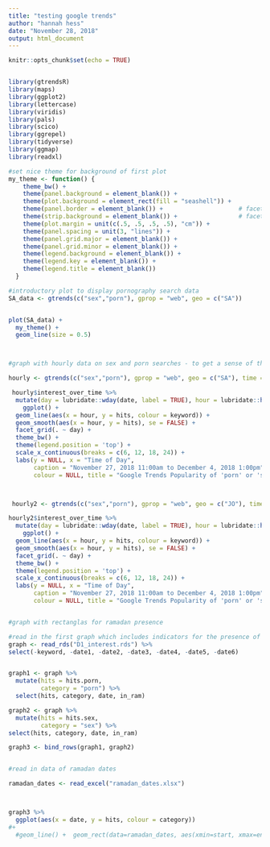 ```yaml
---
title: "testing google trends"
author: "hannah hess"
date: "November 28, 2018"
output: html_document
---
```


```r
knitr::opts_chunk$set(echo = TRUE)


library(gtrendsR)
library(maps)
library(ggplot2)
library(lettercase)
library(viridis)
library(pals)
library(scico)
library(ggrepel)
library(tidyverse)
library(ggmap)
library(readxl)
```




```r

#set nice theme for background of first plot 
my_theme <- function() {
    theme_bw() +
    theme(panel.background = element_blank()) +
    theme(plot.background = element_rect(fill = "seashell")) +
    theme(panel.border = element_blank()) +                     # facet border
    theme(strip.background = element_blank()) +                 # facet title background
    theme(plot.margin = unit(c(.5, .5, .5, .5), "cm")) +
    theme(panel.spacing = unit(3, "lines")) +
    theme(panel.grid.major = element_blank()) +
    theme(panel.grid.minor = element_blank()) +
    theme(legend.background = element_blank()) +
    theme(legend.key = element_blank()) +
    theme(legend.title = element_blank())
  }

```



```r

#introductory plot to display pornography search data 
SA_data <- gtrends(c("sex","porn"), gprop = "web", geo = c("SA"))


plot(SA_data) + 
  my_theme() +
  geom_line(size = 0.5) 



#graph with hourly data on sex and porn searches - to get a sense of the evening hours when most sex/porn searches occur 

hourly <- gtrends(c("sex","porn"), gprop = "web", geo = c("SA"), time = "now 7-d") 

 hourly$interest_over_time %>% 
  mutate(day = lubridate::wday(date, label = TRUE), hour = lubridate::hour(date)) %>% 
    ggplot() +
  geom_line(aes(x = hour, y = hits, colour = keyword)) +
  geom_smooth(aes(x = hour, y = hits), se = FALSE) +
  facet_grid(. ~ day) +
  theme_bw() + 
  theme(legend.position = 'top') +
  scale_x_continuous(breaks = c(6, 12, 18, 24)) +
  labs(y = NULL, x = "Time of Day", 
       caption = "November 27, 2018 11:00am to December 4, 2018 1:00pm",
       colour = NULL, title = "Google Trends Popularity of 'porn' or 'sex' over a Week in Saudi Arabia")



 hourly2 <- gtrends(c("sex","porn"), gprop = "web", geo = c("JO"), time = "now 7-d") 

hourly2$interest_over_time %>% 
  mutate(day = lubridate::wday(date, label = TRUE), hour = lubridate::hour(date)) %>% 
    ggplot() +
  geom_line(aes(x = hour, y = hits, colour = keyword)) +
  geom_smooth(aes(x = hour, y = hits), se = FALSE) +
  facet_grid(. ~ day) +
  theme_bw() + 
  theme(legend.position = 'top') +
  scale_x_continuous(breaks = c(6, 12, 18, 24)) +
  labs(y = NULL, x = "Time of Day", 
       caption = "November 27, 2018 11:00am to December 4, 2018 1:00pm",
       colour = NULL, title = "Google Trends Popularity of 'porn' or 'sex' over a Week in Jordan")



```
```r
#graph with rectanglas for ramadan presence

#read in the first graph which includes indicators for the presence of ramadan/eid and the value for sex and porn searches
graph <- read_rds("D1_interest.rds") %>% 
select(-keyword, -date1, -date2, -date3, -date4, -date5, -date6) 


graph1 <- graph %>%
  mutate(hits = hits.porn,
         category = "porn") %>%
  select(hits, category, date, in_ram)

graph2 <- graph %>%
  mutate(hits = hits.sex,
         category = "sex") %>%
select(hits, category, date, in_ram)

graph3 <- bind_rows(graph1, graph2)


#read in data of ramadan dates

ramadan_dates <- read_excel("ramadan_dates.xlsx")




```


```r

graph3 %>% 
  ggplot(aes(x = date, y = hits, colour = category)) 
#+
  #geom_line() +  geom_rect(data=ramadan_dates, aes(xmin=start, xmax=end, ymin=-Inf, ymax=+Inf), fill='pink', alpha=0.2)


```

